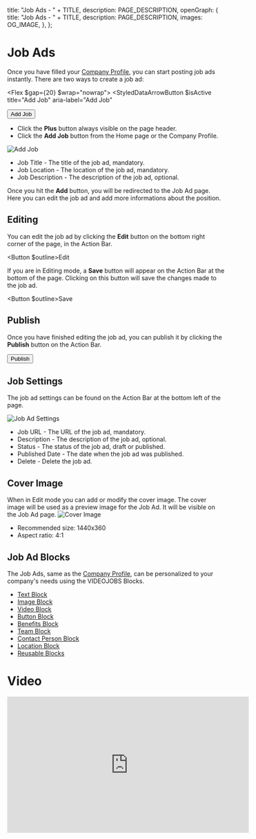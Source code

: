 
  title: "Job Ads - " + TITLE,
  description: PAGE_DESCRIPTION,
  openGraph: {
    title: "Job Ads - " + TITLE,
    description: PAGE_DESCRIPTION,
    images: OG_IMAGE,
  },
};

# Job Ads 
Once you have filled your [Company Profile](/company-profile), you can start posting job ads instantly. There are two ways to create a job ad:

<Flex $gap={20} $wrap="nowrap">
  <StyledDataArrowButton
    $isActive
    title="Add Job"
    aria-label="Add Job"
  >
   <StyledDataUserAvatar className="avatar">
      <Icon name="Plus" />
    </StyledDataUserAvatar>
  </StyledDataArrowButton>
  <Button $outline><Icon name="Plus" className="icon" />Add Job</Button>
</Flex>

- Click the **Plus** button always visible on the page header.
- Click the **Add Job** button from the Home page or the Company Profile.

![Add Job](/4-job-ads/add-job.svg)

- Job Title - The title of the job ad, mandatory.
- Job Location - The location of the job ad, mandatory.
- Job Description - The description of the job ad, optional.

Once you hit the **Add** button, you will be redirected to the Job Ad page. Here you can edit the job ad and add more informations about the position.

## Editing

You can edit the job ad by clicking the **Edit** button on the bottom right corner of the page, in the Action Bar.

<Button $outline><Icon name="SquarePen" className="icon" />Edit</Button>

If you are in Editing mode, a **Save** button will appear on the Action Bar at the bottom of the page. Clicking on this button will save the changes made to the job ad.

<Button $outline><Icon name="Save" className="icon" />Save</Button>

## Publish

Once you have finished editing the job ad, you can publish it by clicking the **Publish** button on the Action Bar.

<Button>Publish</Button>

## Job Settings

The job ad settings can be found on the Action Bar at the bottom left of the page.

<StyledDataDropdownButton>
  <Icon name="Settings" />
</StyledDataDropdownButton>

 ![Job Ad Settings](/4-job-ads/job-settings.svg)

- Job URL - The URL of the job ad, mandatory.
- Description - The description of the job ad, optional.
- Status - The status of the job ad, draft or published.
- Published Date - The date when the job ad was published.
- Delete - Delete the job ad.

 ## Cover Image
 When in Edit mode you can add or modify the cover image. The cover image will be used as a preview image for the Job Ad. It will be visible on the Job Ad page.
![Cover Image](/3-company-profile/cover.svg)

- Recommended size: 1440x360
- Aspect ratio: 4:1

 ## Job Ad Blocks

 The Job Ads, same as the [Company Profile](/company-profile), can be personalized to your company's needs using the VIDEOJOBS Blocks.

 - [Text Block](/creation/text-block)
 - [Image Block](/creation/image-block)
 - [Video Block](/creation/video-block)
 - [Button Block](/creation/button-block)
 - [Benefits Block](/creation/benefits-block)
 - [Team Block](/creation/team-block)
 - [Contact Person Block](/creation/contact-person-block)
 - [Location Block](/creation/location-block)
 - [Reusable Blocks](/creation/reusable-blocks)
 
# Video

<iframe width="560" height="315" src="https://videojobs.io/embed/video/1724074318000" title="Powered by VIDEOJOBS" frameborder="0" style={{border: 0, aspectRatio: '16 / 9', width: '100%', height: 'auto', borderRadius: '12px', margin: '20px 0'}} allow="fullscreen" />

<Space $xs="none" $lg={20} />

<Grid $xsCols={1} $lgCols={2}>
  <Box $title="Create a Block" $text="Learn more about Blocks, with all its features." href="/creation" />
  <Box $title="Text Block" $text="Learn more about Text Block, with all its features." href="/creation/text-block" />
</Grid>
